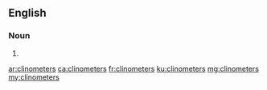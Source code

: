 ==English==

===Noun===
{{head|en|noun plural form}}

# {{plural of|clinometer|lang=en}}

[[ar:clinometers]]
[[ca:clinometers]]
[[fr:clinometers]]
[[ku:clinometers]]
[[mg:clinometers]]
[[my:clinometers]]